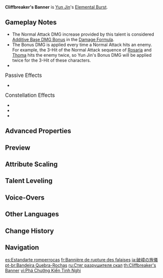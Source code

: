 {{Talent Infobox
|image         = Talent Cliffbreaker's Banner.png
|character     = Yun Jin
|type          = Elemental Burst
|info          = Deals {{Color|AoE Geo DMG}} and grants all nearby party members a Flying Cloud Flag Formation.<br><br>'''Flying Cloud Flag Formation'''<br>When Normal Attack DMG is dealt to opponents, Bonus DMG will be dealt based on Yun Jin's current DEF.<br><br>The effects of this skill will be cleared after a set duration or after being triggered a specific number of times.<br>When one Normal Attack hits multiple opponents, the effect is triggered multiple times according to the number of opponents hit. The number of times that the effect is triggered is counted independently for each member of the party with Flying Cloud Flag Formation.
|energyCost    = 60
|CD            = 15s
|Duration      = 12s
|attr1         = Skill DMG
|value1        = 244–518.5%
|attr2         = DMG Increase
|value2        = 32–68.3% DEF
|attr3         = Duration
|value3        = 12s
|attr4         = Trigger Quota
|value4        = 30 per character
|scale_att1    = DEF
|scale_att2    = ATK
|utility1      = Normal Attack DMG Increase
|utility2      = Additive Base DMG Bonus
|utility3      = Party Normal Attack DMG Increase
|utility4      = Party Additive Base DMG Bonus
|utility5      = Hitlag Extendable
}}
{{Description|As the drums resound, as swords and halberds weave and clash, the doyenne is transformed into a mighty general.<br>As the instruments on stage strum in unison, lo, see how she vanquishes these demons!}}
'''Cliffbreaker's Banner''' is [[Yun Jin]]'s [[Elemental Burst]].

==Gameplay Notes==
* The Normal Attack DMG increase provided by this talent is considered [[Additive Base DMG Bonus]] in the [[Damage#General Damage Formula|Damage Formula]].
* The Bonus DMG is applied every time a Normal Attack hits an enemy. For example, the 3-Hit of the Normal Attack sequence of [[Rosaria]] and [[Thoma]] hits the enemy twice, so Yun Jin's Bonus DMG will be applied twice for the 3-Hit of these characters.
* {{Talent Note|character=Yun Jin|talent=Cliffbreaker's Banner|dynamic buff|DEF}}

;<big>Passive Effects</big>
* {{Talent Note|character=Yun Jin|talent=Cliffbreaker's Banner|ascension|2|Breaking Conventions}}

;<big>Constellation Effects</big>
*{{Talent Note|constellation|2|Myriad Mise-En-Scène}}
*{{Talent Note|constellation|3|Seafaring General}}
*{{Talent Note|constellation|6|Decorous Harmony}}

==Advanced Properties==
{{Advanced Properties
|title   = Skill DMG
|gu      = 2U
|icdtag  = none
|poise   = 200
|impulse = 4
|blunt   = 1
}}

==Preview==
{{Preview
|file=Cliffbreaker's Banner Preview
}}
{{Clr}}

==Attribute Scaling==
{{Talent Scaling
|talentType=Elemental Burst
|levels=14
|order=skilldmg,dmgincrease,duration,triggerquota,cd,energycost
|titles=Skill DMG (%),DMG Increase (%&nbsp;DEF),Duration,Trigger Quota,CD,Energy Cost
|skilldmg_1=244
|skilldmg_2=262.3
|skilldmg_3=280.6
|skilldmg_4=305
|skilldmg_5=323.3
|skilldmg_6=341.6
|skilldmg_7=366
|skilldmg_8=390.4
|skilldmg_9=414.8
|skilldmg_10=439.2
|skilldmg_11=463.6
|skilldmg_12=488
|skilldmg_13=518.5
|skilldmg_14=549
|dmgincrease_1=32.16
|dmgincrease_2=34.57
|dmgincrease_3=36.98
|dmgincrease_4=40.2
|dmgincrease_5=42.61
|dmgincrease_6=45.02
|dmgincrease_7=48.24
|dmgincrease_8=51.46
|dmgincrease_9=54.67
|dmgincrease_10=57.89
|dmgincrease_11=61.1
|dmgincrease_12=64.32
|dmgincrease_13=68.34
|dmgincrease_14=72
|duration=12s
|triggerquota=30
|cd=15s
|energycost=60
}}

==Talent Leveling==
{{Talent Upgrade|Yun Jin}}

==Voice-Overs==
{{Talent VO}}
<!--
==Trivia==
-->
==Other Languages==
{{Other Languages
|en      = Cliffbreaker's Banner
|zhs     = 破嶂见旌仪
|zhs_rm  = Pò Zhàng Jiàn Jīng Yí
|zht     = 破嶂見旌儀
|zht_rm  = Pò Zhàng Jiàn Jīng Yí
|zh_tl   = Cliffbreaking Banner Ceremony
|ja      = 破嶂の旌儀
|ja_rm   = Hashou no Seigi{{Assumed}}
|ja_tl   = Flag Ceremony of Breaking Cliffs
|ko      = {{tt|절벽|絕壁}}을 깎는 {{tt|깃|旗}}발
|ko_rm   = Jeolbyeok-eul Kkakneun Gitbal
|ko_tl   = Cliff Cutting Flag
|es      = Estandarte romperrocas
|es_tl   = Rockbreaking Standart
|fr      = Bannière de rupture des falaises
|fr_tl   = Cliff Breaking Banner
|ru      = Стяг разрушителя скал
|ru_tl   = Cliffbreaker's Banner
|th      = Cliffbreaker's Banner
|vi      = {{tt|Phá Chướng Kiến Tinh Nghi|破嶂見旌儀}}
|vi_tl   = <!--{{Sino|vi}}-->
|de      = Banner der brechenden Klippen
|de_tl   = Banner of Breaking Cliffs
|id      = Cliffbreaker's Banner
|pt      = Bandeira Quebra-Rochas
|pt_tl   = Rock-Cracker Flag
|pt_note = {{pt|Quebra-Rochas}} seems to be a reference to {{pt|Quebra-Nozes}}, which is the Portuguese name for ''{{w|The Nutcracker}}''.
|tr      = Uçurum Yaran Sancak
|tr_tl   = Cliff Splitting Banner
|it      = Stendardo del Frantumarupi
|it_tl   = Cliff Shatterer's Banner
}}

==Change History==
{{Change History|2.4}}
<!--
==References==
{{Reflist}}
-->
==Navigation==
{{Talent Navbox|Yun Jin}}

[[es:Estandarte romperrocas]]
[[fr:Bannière de rupture des falaises]]
[[ja:破嶂の旌儀]]
[[pt-br:Bandeira Quebra-Rochas]]
[[ru:Стяг разрушителя скал]]
[[th:Cliffbreaker's Banner]]
[[vi:Phá Chướng Kiến Tinh Nghi]]